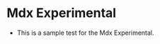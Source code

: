 
# Mdx Experimental

- This is a sample test for the Mdx Experimental.
  <Seo
    title="MetaTest4"
    image="https://images.pexels.com/photos/159304/network-cable-ethernet-computer-159304.jpeg?auto=compress&cs=tinysrgb&dpr=2&h=750&w=1260"
    type="article"
  />
